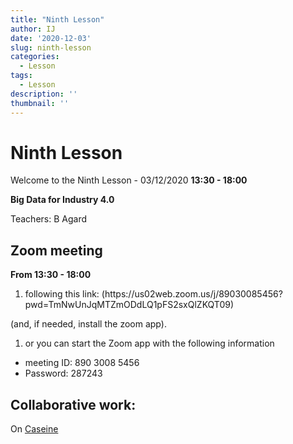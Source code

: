 ```yaml
---
title: "Ninth Lesson"
author: IJ
date: '2020-12-03'
slug: ninth-lesson
categories:
  - Lesson
tags:
  - Lesson
description: ''
thumbnail: ''
---
```


# Ninth Lesson

Welcome to the Ninth Lesson - 03/12/2020 **13:30 - 18:00**

**Big Data for Industry 4.0**

Teachers: B Agard

## Zoom meeting

**From 13:30 - 18:00**

1. following this link: (https://us02web.zoom.us/j/89030085456?pwd=TmNwUnJqMTZmODdLQ1pFS2sxQlZKQT09)

(and, if needed, install the zoom app).

1. or you can start the Zoom app with the following information
  + meeting ID: 890 3008 5456
  + Password: 287243


## Collaborative work:

On [Caseine](https://moodle.caseine.org/course/view.php?id=644&section=0#section-11)





